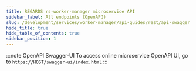 ```yaml
---
title: REGARDS rs-worker-manager microservice API
sidebar_label: All endpoints (OpenAPI)
slug: /development/services/worker-manager/api-guides/rest/api-swagger
hide_title: true
hide_table_of_contents: true
sidebar_position: 1
---
```



:::note OpenAPI Swagger-UI
To access online microservice OpenAPI UI, go to `https://HOST/swagger-ui/index.html`
:::

<RegardsApiDoc spec={Spec} />
